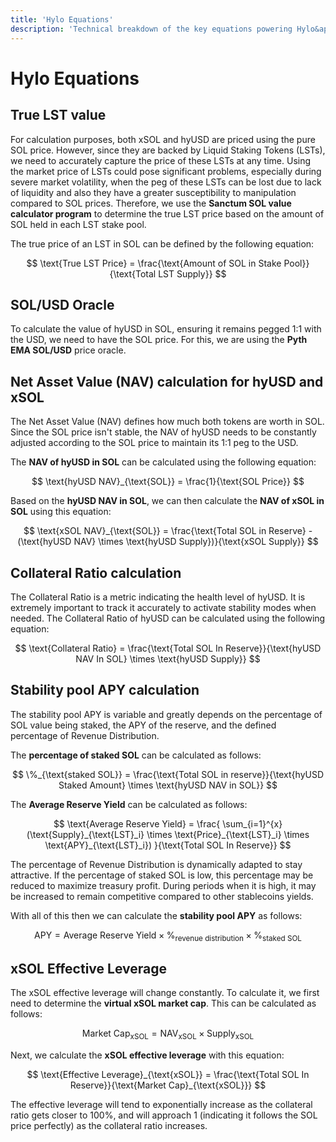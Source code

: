 ```yaml
---
title: 'Hylo Equations'
description: 'Technical breakdown of the key equations powering Hylo&apos;s protocol'
---
```


# Hylo Equations

## True LST value

For calculation purposes, both xSOL and hyUSD are priced using the pure SOL price. However, since they are backed by Liquid Staking Tokens (LSTs), we need to accurately capture the price of these LSTs at any time. Using the market price of LSTs could pose significant problems, especially during severe market volatility, when the peg of these LSTs can be lost due to lack of liquidity and also they have a greater susceptibility to manipulation compared to SOL prices. Therefore, we use the **Sanctum SOL value calculator program** to determine the true LST price based on the amount of SOL held in each LST stake pool.

The true price of an LST in SOL can be defined by the following equation:

$$
\text{True LST Price} = \frac{\text{Amount of SOL in Stake Pool}}{\text{Total LST Supply}}
$$

## SOL/USD Oracle

To calculate the value of hyUSD in SOL, ensuring it remains pegged 1:1 with the USD, we need to have the SOL price. For this, we are using the **Pyth EMA SOL/USD** price oracle.

## Net Asset Value (NAV) calculation for hyUSD and xSOL

The Net Asset Value (NAV) defines how much both tokens are worth in SOL. Since the SOL price isn&apos;t stable, the NAV of hyUSD needs to be constantly adjusted according to the SOL price to maintain its 1:1 peg to the USD.

The **NAV of hyUSD in SOL** can be calculated using the following equation:

$$
\text{hyUSD NAV}_{\text{SOL}} = \frac{1}{\text{SOL Price}}
$$

Based on the **hyUSD NAV in SOL**, we can then calculate the **NAV of xSOL in SOL** using this equation:

$$
\text{xSOL NAV}_{\text{SOL}} = \frac{\text{Total SOL in Reserve} - (\text{hyUSD NAV} \times \text{hyUSD Supply})}{\text{xSOL Supply}}
$$

## Collateral Ratio calculation

The Collateral Ratio is a metric indicating the health level of hyUSD. It is extremely important to track it accurately to activate stability modes when needed. The Collateral Ratio of hyUSD can be calculated using the following equation:

$$
\text{Collateral Ratio} = \frac{\text{Total SOL In Reserve}}{\text{hyUSD NAV In SOL} \times \text{hyUSD Supply}}
$$

## Stability pool APY calculation

The stability pool APY is variable and greatly depends on the percentage of SOL value being staked, the APY of the reserve, and the defined percentage of Revenue Distribution.

The **percentage of staked SOL** can be calculated as follows:

$$
\%_{\text{staked SOL}} = \frac{\text{Total SOL in reserve}}{\text{hyUSD Staked Amount} \times \text{hyUSD NAV in SOL}}
$$

The **Average Reserve Yield** can be calculated as follows:

$$
\text{Average Reserve Yield} = \frac{ \sum_{i=1}^{x} (\text{Supply}_{\text{LST}_i} \times \text{Price}_{\text{LST}_i} \times \text{APY}_{\text{LST}_i}) }{\text{Total SOL In Reserve}}
$$

The percentage of Revenue Distribution is dynamically adapted to stay attractive. If the percentage of staked SOL is low, this percentage may be reduced to maximize treasury profit. During periods when it is high, it may be increased to remain competitive compared to other stablecoins yields.

With all of this then we can calculate the **stability pool APY** as follows:

$$
\text{APY} = \text{Average Reserve Yield} \times \%_{\text{revenue distribution}} \times \%_{\text{staked SOL}}
$$

## xSOL Effective Leverage

The xSOL effective leverage will change constantly. To calculate it, we first need to determine the **virtual xSOL market cap**. This can be calculated as follows:

$$
\text{Market Cap}_{\text{xSOL}} = \text{NAV}_{\text{xSOL}} \times \text{Supply}_{\text{xSOL}}
$$

Next, we calculate the **xSOL effective leverage** with this equation:

$$
\text{Effective Leverage}_{\text{xSOL}} = \frac{\text{Total SOL In Reserve}}{\text{Market Cap}_{\text{xSOL}}}
$$

The effective leverage will tend to exponentially increase as the collateral ratio gets closer to 100%, and will approach 1 (indicating it follows the SOL price perfectly) as the collateral ratio increases.